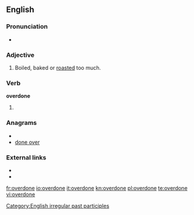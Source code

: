 ==English==

===Pronunciation===
* {{IPA|/ovəɻˈdɔn/}}

===Adjective===
{{en-adj}}

# Boiled, baked or [[roasted]] too much.

===Verb===
'''overdone'''

# {{past participle of|[[overdo]]}}

===Anagrams===
* {{alphagram|deenoorv}}
* [[done over#English|done over]]

===External links===
* {{R:Webster 1828}}
* {{R:OneLook}}

[[Category:English irregular past participles]]

[[fr:overdone]]
[[io:overdone]]
[[it:overdone]]
[[kn:overdone]]
[[pl:overdone]]
[[te:overdone]]
[[vi:overdone]]